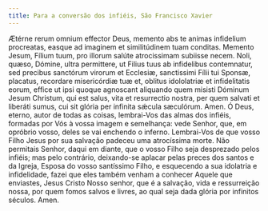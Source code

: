 ```yaml
---
title: Para a conversão dos infiéis, São Francisco Xavier
---
```


<div class="grid grid-cols-2 gap-5">
  <span class="text-justify">
    Ætérne rerum omnium effector Deus, memento abs te animas infidelium
    procreatas, easque ad imaginem et similitúdinem tuam conditas. Memento
    Jesum, Fílium tuum, pro illorum salúte atrocissimam subiisse necem. Noli,
    quæso, Dómine, ultra permittere, ut Filius tuus ab infidelibus contemnatur,
    sed precibus sanctórum virorum et Ecclesiæ, sanctissimi Fílii tui Sponsæ,
    placatus, recordare misericórdiæ tuæ et, oblitus idololatriæ et
    infidelitatis eorum, effice ut ipsi quoque agnoscant aliquando quem misisti
    Dóminum Jesum Christum, qui est salus, vita et resurrectio nostra, per quem
    salvati et liberáti sumus, cui sit glória per infinita sǽcula sæculórum.
    Amen.
  </span>
  <span class="text-justify">
    Ó Deus, eterno, autor de todas as coisas, lembrai-Vos das almas dos infiéis,
    formadas por Vós à vossa imagem e semelhança: vede Senhor, que, em opróbrio
    vosso, deles se vai enchendo o inferno. Lembrai-Vos de que vosso Filho Jesus
    por sua salvação padeceu uma atrocíssima morte. Não permitais Senhor, daqui
    em diante, que o vosso Filho seja desprezado pelos infiéis; mas pelo
    contrário, deixando-se aplacar pelas preces dos santos e da Igreja, Esposa
    do vosso santíssimo Filho, e esquecendo a sua idolatria e infidelidade,
    fazei que eles também venham a conhecer Aquele que enviastes, Jesus Cristo
    Nosso senhor, que é a salvação, vida e ressurreição nossa, por quem fomos
    salvos e livres, ao qual seja dada glória por infinitos séculos. Amen.
  </span>
</div>
